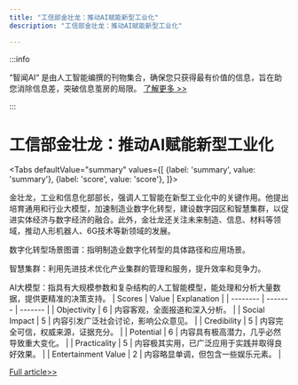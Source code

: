 ```yaml
---
title: "工信部金壮龙：推动AI赋能新型工业化"
description: "工信部金壮龙：推动AI赋能新型工业化"

---
```



:::info

“智闻AI“ 是由人工智能编撰的刊物集合，确保您只获得最有价值的信息，旨在助您消除信息差，突破信息茧房的局限。  [了解更多 >>](/)

:::

# 工信部金壮龙：推动AI赋能新型工业化


<Tabs
	defaultValue="summary"
	values={[
	{label: 'summary', value: 'summary'},
	{label: 'score', value: 'score'},
]}>
<TabItem value="summary">


金壮龙，工业和信息化部部长，强调人工智能在新型工业化中的关键作用。他提出培育通用和行业大模型，加速制造业数字化转型，建设数字园区和智慧集群，以促进实体经济与数字经济的融合。此外，金壮龙还关注未来制造、信息、材料等领域，推动人形机器人、6G技术等新领域的发展。

数字化转型场景图谱：指明制造业数字化转型的具体路径和应用场景。

智慧集群：利用先进技术优化产业集群的管理和服务，提升效率和竞争力。

AI大模型：指具有大规模参数和复杂结构的人工智能模型，能处理和分析大量数据，提供更精准的决策支持。
</TabItem>
<TabItem value="score">
	| Scores     | Value   | Explanation |
	| -------- | ------- | ------- |
	| Objectivity  | 6    | 内容客观，全面报道和深入分析。    |
	| Social Impact | 5     | 内容引发广泛社会讨论，影响公众意见。    |
	| Credibility    | 5    | 内容完全可信，权威来源，证据充分。    |
	| Potential    | 6    | 内容具有极高潜力，几乎必然导致重大变化。    |
	| Practicality    | 5    | 内容极其实用，已广泛应用于实践并取得良好效果。    |
	| Entertainment Value    | 2    | 内容略显单调，但包含一些娱乐元素。    |
</TabItem>
</Tabs>

[Full article>>](https://readhub.cn/topic/8cV1cu0lGB3)
